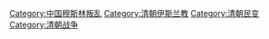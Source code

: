 [[Category:中国穆斯林叛乱|Category:中国穆斯林叛乱]]
[[Category:清朝伊斯兰教|Category:清朝伊斯兰教]]
[[Category:清朝民变|Category:清朝民变]]
[[Category:清朝战争|Category:清朝战争]]